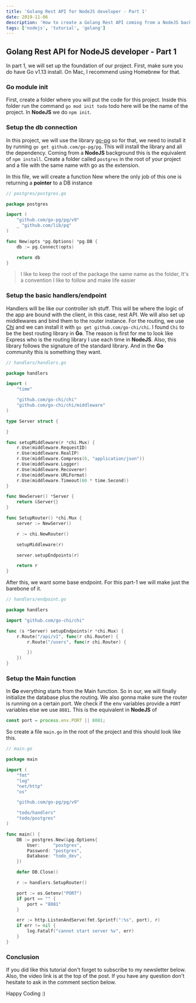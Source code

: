 ```yaml
---
title: 'Golang Rest API for NodeJS developer - Part 1'
date: 2019-11-06
description: 'How to create a Golang Rest API coming from a NodeJS background'
tags: ['nodejs', 'tutorial', 'golang']
---
```



<Youtube videoId="3NLUbS7jy5Q" />

## Golang Rest API for NodeJS developer - Part 1

In part 1, we will set up the foundation of our project. First, make sure you do have Go v1.13 install. On Mac, I recommend using Homebrew for that.

### Go module init

First, create a folder where you will put the code for this project. Inside this folder run the command `go mod init todo` todo here will be the name of the project. In **NodeJS** we do `npm init`.

### Setup the db connection

In this project, we will use the library [go-pg](https://github.com/go-pg/pg) so for that, we need to install it by running `go get github.com/go-pg/pg`. This will install the library and all the dependency.
Coming from a **NodeJS** background this is the equivalent of `npm install`. Create a folder called `postgres` in the root of your project and a file with the same name with go as the extension.

In this file, we will create a function New where the only job of this one is returning a **pointer** to a DB instance

```go
// postgres/postgres.go

package postgres

import (
	"github.com/go-pg/pg/v9"
	_ "github.com/lib/pq"
)

func New(opts *pg.Options) *pg.DB {
	db := pg.Connect(opts)

	return db
}
```

> I like to keep the root of the package the same name as the folder, It's a convention I like to follow and make life easier

### Setup the basic handlers/endpoint

Handlers will be like our controller ish stuff. This will be where the logic of the app are bound with the client, in this case, rest API.
We will also set up middlewares and bind them to the router instance. For the routing, we use [Chi](https://github.com/go-chi/chi) and we can install it with `go get github.com/go-chi/chi`.
I found `Chi` to be the best routing library in **Go**. The reason is first for me to look like Express who is the routing library I use each time in **NodeJS**.
Also, this library follows the signature of the standard library. And in the **Go** community this is something they want.


```go
// handlers/handlers.go

package handlers

import (
	"time"

	"github.com/go-chi/chi"
	"github.com/go-chi/chi/middleware"
)

type Server struct {

}

func setupMiddleware(r *chi.Mux) {
	r.Use(middleware.RequestID)
	r.Use(middleware.RealIP)
	r.Use(middleware.Compress(6, "application/json"))
	r.Use(middleware.Logger)
	r.Use(middleware.Recoverer)
	r.Use(middleware.URLFormat)
	r.Use(middleware.Timeout(60 * time.Second))
}

func NewServer() *Server {
	return &Server{}
}

func SetupRouter() *chi.Mux {
	server := NewServer()

	r := chi.NewRouter()

	setupMiddleware(r)

	server.setupEndpoints(r)

	return r
}
```

After this, we want some base endpoint. For this part-1 we will make just the barebone of it.

```go
// handlers/endpoint.go

package handlers

import "github.com/go-chi/chi"

func (s *Server) setupEndpoints(r *chi.Mux) {
	r.Route("/api/v1", func(r chi.Router) {
		r.Route("/users", func(r chi.Router) {

		})
	})
}
```

### Setup the Main function

In **Go** everything starts from the Main function. So in our, we will finally initialize the database plus the routing.
We also gonna make sure the router is running on a certain port. We check if the env variables provide a `PORT` variables else we use `8081`.
This is the equivalent in **NodeJS** of

```js
const port = process.env.PORT || 8081;
```

So create a file `main.go` in the root of the project and this should look like this.

```go
// main.go

package main

import (
	"fmt"
	"log"
	"net/http"
	"os"

	"github.com/go-pg/pg/v9"

	"todo/handlers"
	"todo/postgres"
)

func main() {
	DB := postgres.New(&pg.Options{
		User:     "postgres",
		Password: "postgres",
		Database: "todo_dev",
	})

	defer DB.Close()

	r := handlers.SetupRouter()

	port := os.Getenv("PORT")
	if port == "" {
		port = "8081"
	}

	err := http.ListenAndServe(fmt.Sprintf(":%s", port), r)
	if err != nil {
		log.Fatalf("cannot start server %v", err)
	}
}

```

### Conclusion

If you did like this tutorial don't forget to subscribe to my newsletter below. Also, the video link is at the top of the post.
If you have any question don't hesitate to ask in the comment section below.

Happy Coding :)
